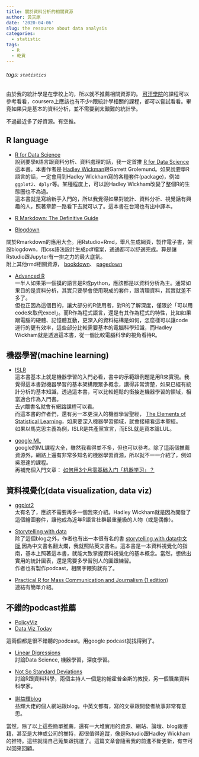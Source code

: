 ```yaml
---
title: 關於資料分析的相關資源
author: 黃天原
date: '2020-04-06'
slug: the resource about data analysis
categories:
  - statistic
tags:
  - R
  - 乾貨
---
```

###### tags: `statistics`
由於我的統計學是在學校上的，所以就不推薦相關資源的。 [可汗學院](https://www.khanacademy.org/math/statistics-probability)的課程可以參考看看，coursera上應該也有不少```R```跟統計學相關的課程，都可以嘗試看看。畢竟如果只是基本的資料分析，並不需要到太艱難的統計學。

不過最近多了好資源。有空推。  

## R language  

* [R for Data Science](https://r4ds.had.co.nz/)  
說到要學```R```語言跟資料分析、資料處理的話，我一定首推 [R for Data Science](https://r4ds.had.co.nz/)這本書。本書作者是 [Hadley Wickman](http://hadley.nz/)跟Garrett Grolemund。如果說要學R語言的話，一定會用到Hadley Wickham寫的各種套件(package)，例如```ggplot2```、```dplyr```等。某種程度上，可以說Hadley Wickham改變了整個R的生態圈也不為過。  <br>
這本書就是寫給新手入門的，所以我覺得如果對統計、資料分析、視覺話有興趣的人，照著章節一路看下去就可以了。這本書在台灣也有出中譯本。    

* [R Markdown: The Definitive Guide](https://bookdown.org/yihui/rmarkdown/)  
* [Blogdown](https://bookdown.org/yihui/blogdown/)  

關於Rmarkdown的應用大全。用Rstudio+Rmd，舉凡生成網頁，製作電子書，架設blogdown，用css語法設計生成pdf檔案，通通都可以舒適完成。算是讓Rstudio跟Jupyter有一拚之力的最大底氣。  <br>
附上其他rmd相關資源， [bookdown](https://bookdown.org/yihui/bookdown/)、 [pagedown](https://pagedown.rbind.io/)  

* [Advanced R](https://adv-r.hadley.nz/)  
一半人如果第一個摸的語言是R或python，應該都是以資料分析為主。通常如果目的是資料分析，其實只要學會使用現成的套件，跟清理資料，其實就差不多了。  <br>
但也正因為這個目的，讓大部分的R使用者，對R的了解深度，僅限於「可以用code來取代excel」。而R作為程式語言，還是有其作為程式的特性，比如如果跟電腦的硬體、記憶體互動，更深入的資料結構是如何，怎麼樣可以讓code運行的更有效率，這些部分比較需要基本的電腦科學知識，而Hadley Wickham就是透過這本書，從一個比較電腦科學的視角看待R。  


## 機器學習(machine learning)  

* [ISLR](http://faculty.marshall.usc.edu/gareth-james/ISL/ )  
這本書基本上就是機器學習的入門必看，書中的示範跟例題是用R來實現。我覺得這本書對機器學習的基本架構跟眾多概念，講得非常清楚，如果已經有統計分析的基本知識，透過這本書，可以比較輕鬆的銜接進機器學習的領域，相當適合作為入門書。  <br>
去yt餵書名就會有網路課程可以看。  <br>
而這本書的作者們，還有另一本更深入的機器學習聖經， [The Elements of
Statistical Learning](https://web.stanford.edu/~hastie/ElemStatLearn/)，如果要深入機器學習領域，就會接續看這本聖經。  <br>
如果以馬克思主義為例，ISLR是共產黨宣言，而ESL就是資本論LUL。  

* [google ML](https://developers.google.com/machine-learning/crash-course/ml-intro)  <br>
google的ML課程大全，雖然我看得並不多，但也可以參考。除了這兩個推薦資源外，網路上還有非常多知名的機器學習資源，所以就不一一介紹了，例如吳恩達的課程。  <br>
再補充個入門文章： [如何用3个月零基础入门「机器学习」？](https://zhuanlan.zhihu.com/p/29704017)

## 資料視覺化(data visualization, data viz)  
* [ggplot2](https://ggplot2-book.org/)  
 太有名了，應該不需要再多一個我來介紹。Hadley Wickham就是因為開發了這個繪圖套件，讓他成為近年R語言社群最重量級的人物（或是偶像）。  

* [Storytelling with data](http://www.storytellingwithdata.com/)  
除了這個blog之外，作者也有出一本很有名的書 [storytelling with data中文版](https://www.books.com.tw/products/0010710103),因為中文書名翻太爛，我就照貼英文書名。這本書是一本資料視覺化的指南，基本上照著這本書，就能大致掌握資料視覺化的基本概念。當然，想做出實用的統計圖表，還是需要多學習別人的圖跟練習。  <br>
作者也有製作podcast，相關字餵狗就有了。

* [Practical R for Mass Communication and Journalism (1 edition)](https://psmethods.postach.io/link/yi-ben-rde-xin-shu-why-sharon-machlis-wrote-a-book-on-r-for-journalists-storybench)  
連結有簡單介紹。  

## 不錯的podcast推薦
* [PolicyViz](https://policyviz.com/product/core-principles-of-data-visualization-cheatsheet/)  
* [Data Viz Today](https://dataviztoday.com/)  

這兩個都是很不錯聽的podcast。用google podcast就找得到了。  

* [Linear Digressions](http://lineardigressions.com/)  
討論Data Science, 機器學習，深度學習。

* [Not So Standard Deviations](http://nssdeviations.com)  
討論R跟資料科學，兩個主持人一個是約翰霍普金斯的教授，另一個職業資料科學家。  

* [謝益輝blog](https://yihui.org/)  
益輝大佬的個人網站跟blog，中英文都有，寫的文章跟開發者故事非常有意思。  


當然，除了以上這些簡單推薦，還有一大堆實用的資源、網站、論壇、blog跟書籍，甚至是大神或公司的推特，都很值得追蹤，像是Rstudio跟Hadley Wickham的推特。這些就請自己蒐集跟挑選了。這篇文章會隨著我的前進不斷更新，有空可以回來回顧。
